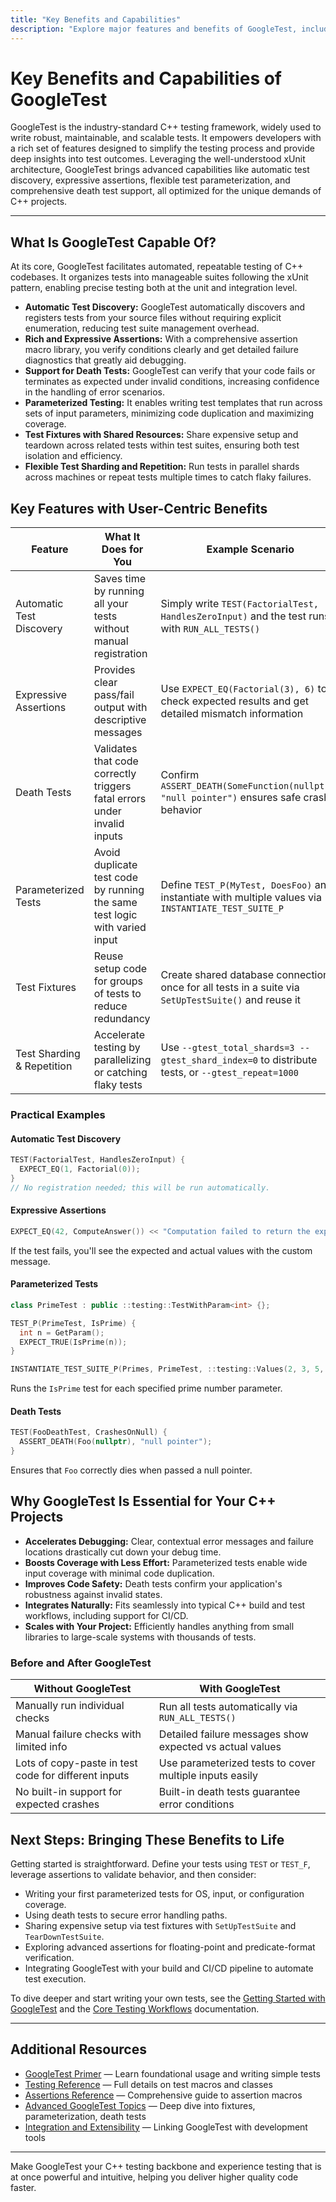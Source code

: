 ```yaml
---
title: "Key Benefits and Capabilities"
description: "Explore major features and benefits of GoogleTest, including xUnit architecture, automatic test discovery, expressive assertions, death tests, parameterized tests, and flexibility for C++ projects. Learn why GoogleTest is industry-standard for C++ testing."
---
```


# Key Benefits and Capabilities of GoogleTest

GoogleTest is the industry-standard C++ testing framework, widely used to write robust, maintainable, and scalable tests. It empowers developers with a rich set of features designed to simplify the testing process and provide deep insights into test outcomes. Leveraging the well-understood xUnit architecture, GoogleTest brings advanced capabilities like automatic test discovery, expressive assertions, flexible test parameterization, and comprehensive death test support, all optimized for the unique demands of C++ projects.

---

## What Is GoogleTest Capable Of?

At its core, GoogleTest facilitates automated, repeatable testing of C++ codebases. It organizes tests into manageable suites following the xUnit pattern, enabling precise testing both at the unit and integration level.

- **Automatic Test Discovery:** GoogleTest automatically discovers and registers tests from your source files without requiring explicit enumeration, reducing test suite management overhead.
- **Rich and Expressive Assertions:** With a comprehensive assertion macro library, you verify conditions clearly and get detailed failure diagnostics that greatly aid debugging.
- **Support for Death Tests:** GoogleTest can verify that your code fails or terminates as expected under invalid conditions, increasing confidence in the handling of error scenarios.
- **Parameterized Testing:** It enables writing test templates that run across sets of input parameters, minimizing code duplication and maximizing coverage.
- **Test Fixtures with Shared Resources:** Share expensive setup and teardown across related tests within test suites, ensuring both test isolation and efficiency.
- **Flexible Test Sharding and Repetition:** Run tests in parallel shards across machines or repeat tests multiple times to catch flaky failures.

## Key Features with User-Centric Benefits

| Feature                      | What It Does for You                                                  | Example Scenario                                                                                     |
|------------------------------|----------------------------------------------------------------------|-----------------------------------------------------------------------------------------------------|
| Automatic Test Discovery      | Saves time by running all your tests without manual registration     | Simply write `TEST(FactorialTest, HandlesZeroInput)` and the test runs with `RUN_ALL_TESTS()`       |
| Expressive Assertions         | Provides clear pass/fail output with descriptive messages            | Use `EXPECT_EQ(Factorial(3), 6)` to check expected results and get detailed mismatch information     |
| Death Tests                  | Validates that code correctly triggers fatal errors under invalid inputs | Confirm `ASSERT_DEATH(SomeFunction(nullptr), "null pointer")` ensures safe crash behavior         |
| Parameterized Tests           | Avoid duplicate test code by running the same test logic with varied input | Define `TEST_P(MyTest, DoesFoo)` and instantiate with multiple values via `INSTANTIATE_TEST_SUITE_P` |
| Test Fixtures                 | Reuse setup code for groups of tests to reduce redundancy              | Create shared database connection once for all tests in a suite via `SetUpTestSuite()` and reuse it  |
| Test Sharding & Repetition   | Accelerate testing by parallelizing or catching flaky tests           | Use `--gtest_total_shards=3 --gtest_shard_index=0` to distribute tests, or `--gtest_repeat=1000`      |

### Practical Examples

#### Automatic Test Discovery
```cpp
TEST(FactorialTest, HandlesZeroInput) {
  EXPECT_EQ(1, Factorial(0));
}
// No registration needed; this will be run automatically.
```

#### Expressive Assertions
```cpp
EXPECT_EQ(42, ComputeAnswer()) << "Computation failed to return the expected answer!";
```
If the test fails, you'll see the expected and actual values with the custom message.

#### Parameterized Tests
```cpp
class PrimeTest : public ::testing::TestWithParam<int> {};

TEST_P(PrimeTest, IsPrime) {
  int n = GetParam();
  EXPECT_TRUE(IsPrime(n));
}

INSTANTIATE_TEST_SUITE_P(Primes, PrimeTest, ::testing::Values(2, 3, 5, 7, 11));
```
Runs the `IsPrime` test for each specified prime number parameter.

#### Death Tests
```cpp
TEST(FooDeathTest, CrashesOnNull) {
  ASSERT_DEATH(Foo(nullptr), "null pointer");
}
```
Ensures that `Foo` correctly dies when passed a null pointer.

## Why GoogleTest Is Essential for Your C++ Projects

- **Accelerates Debugging:** Clear, contextual error messages and failure locations drastically cut down your debug time.
- **Boosts Coverage with Less Effort:** Parameterized tests enable wide input coverage with minimal code duplication.
- **Improves Code Safety:** Death tests confirm your application's robustness against invalid states.
- **Integrates Naturally:** Fits seamlessly into typical C++ build and test workflows, including support for CI/CD.
- **Scales with Your Project:** Efficiently handles anything from small libraries to large-scale systems with thousands of tests.

### Before and After GoogleTest

| Without GoogleTest                                     | With GoogleTest                                           |
|------------------------------------------------------|----------------------------------------------------------|
| Manually run individual checks                        | Run all tests automatically via `RUN_ALL_TESTS()`       |
| Manual failure checks with limited info              | Detailed failure messages show expected vs actual values|
| Lots of copy-paste in test code for different inputs  | Use parameterized tests to cover multiple inputs easily  |
| No built-in support for expected crashes              | Built-in death tests guarantee error conditions           |

## Next Steps: Bringing These Benefits to Life

Getting started is straightforward. Define your tests using `TEST` or `TEST_F`, leverage assertions to validate behavior, and then consider:

- Writing your first parameterized tests for OS, input, or configuration coverage.
- Using death tests to secure error handling paths.
- Sharing expensive setup via test fixtures with `SetUpTestSuite` and `TearDownTestSuite`.
- Exploring advanced assertions for floating-point and predicate-format verification.
- Integrating GoogleTest with your build and CI/CD pipeline to automate test execution.

To dive deeper and start writing your own tests, see the [Getting Started with GoogleTest](https://github.com/google/googletest/blob/main/docs/primer.md) and the [Core Testing Workflows](../guides/core-workflows/getting-started) documentation.

---

## Additional Resources

- [GoogleTest Primer](primer.md) — Learn foundational usage and writing simple tests
- [Testing Reference](reference/testing.md) — Full details on test macros and classes
- [Assertions Reference](reference/assertions.md) — Comprehensive guide to assertion macros
- [Advanced GoogleTest Topics](advanced.md) — Deep dive into fixtures, parameterization, death tests
- [Integration and Extensibility](overview/system-design/integration-points) — Linking GoogleTest with development tools

---

Make GoogleTest your C++ testing backbone and experience testing that is at once powerful and intuitive, helping you deliver higher quality code faster.